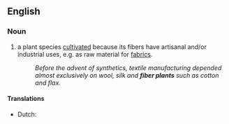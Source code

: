 ==English==

===Noun===
{{en-noun}}

# a plant species [[cultivate]]d because its fibers have artisanal and/or industrial uses, e.g. as raw material for [[fabric]]s.
#: ''Before the advent of synthetics, textile manufacturing depended almost exclusively on wool, silk and '''fiber plants''' such as cotton and flax.''

====Translations====
{{trans-top|plant species}}
* Dutch: {{t|nl|vezelplant}}
{{trans-mid}}
{{trans-bottom}}